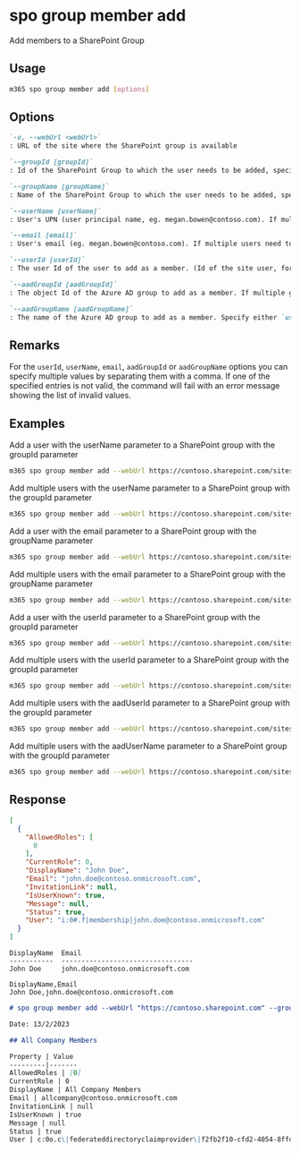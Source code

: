 
# spo group member add

Add members to a SharePoint Group

## Usage

```sh
m365 spo group member add [options]
```

## Options

```md definition-list
`-u, --webUrl <webUrl>`
: URL of the site where the SharePoint group is available

`--groupId [groupId]`
: Id of the SharePoint Group to which the user needs to be added, specify either `groupId` or `groupName`

`--groupName [groupName]`
: Name of the SharePoint Group to which the user needs to be added, specify either `groupId` or `groupName`

`--userName [userName]`
: User's UPN (user principal name, eg. megan.bowen@contoso.com). If multiple users need to be added, they have to be comma-separated (e.g. megan.bowen@contoso.com,alex.wilber@contoso.com). Specify either `userId`, `userName`, `email`, `aadGroupId` or `aadGroupName`

`--email [email]`
: User's email (eg. megan.bowen@contoso.com). If multiple users need to be added, they have to be comma-separated (e.g. megan.bowen@contoso.com,alex.wilber@contoso.com). Specify either `userId`, `userName`, `email`, `aadGroupId` or `aadGroupName`

`--userId [userId]`
: The user Id of the user to add as a member. (Id of the site user, for example: 14) If multiple users need to be added, the Ids have to be comma-separated. Specify either `userId`, `userName`, `email`, `aadGroupId` or `aadGroupName`

`--aadGroupId [aadGroupId]`
: The object Id of the Azure AD group to add as a member. If multiple groups need to be added, the Ids have to be comma-separated. Specify either `userId`, `userName`, `email`, `aadGroupId` or `aadGroupName`

`--aadGroupName [aadGroupName]`
: The name of the Azure AD group to add as a member. Specify either `userId`, `userName`, `email`, `aadGroupId` or `aadGroupName`
```

<Global />

## Remarks

For the `userId`, `userName`, `email`, `aadGroupId` or `aadGroupName` options you can specify multiple values by separating them with a comma. If one of the specified entries is not valid, the command will fail with an error message showing the list of invalid values.

## Examples

Add a user with the userName parameter to a SharePoint group with the groupId parameter

```sh
m365 spo group member add --webUrl https://contoso.sharepoint.com/sites/SiteA --groupId 5 --userName "Alex.Wilber@contoso.com"
```

Add multiple users with the userName parameter to a SharePoint group with the groupId parameter

```sh
m365 spo group member add --webUrl https://contoso.sharepoint.com/sites/SiteA --groupId 5 --userName "Alex.Wilber@contoso.com, Adele.Vance@contoso.com"
```

Add a user with the email parameter to a SharePoint group with the groupName parameter

```sh
m365 spo group member add --webUrl https://contoso.sharepoint.com/sites/SiteA --groupName "Contoso Site Owners" --email "Alex.Wilber@contoso.com"
```

Add multiple users with the email parameter to a SharePoint group with the groupName parameter

```sh
m365 spo group member add --webUrl https://contoso.sharepoint.com/sites/SiteA --groupName "Contoso Site Owners" --email "Alex.Wilber@contoso.com, Adele.Vance@contoso.com"
```

Add a user with the userId parameter to a SharePoint group with the groupId parameter

```sh
m365 spo group member add --webUrl https://contoso.sharepoint.com/sites/SiteA --groupId 5 --userId 5
```

Add multiple users with the userId parameter to a SharePoint group with the groupId parameter

```sh
m365 spo group member add --webUrl https://contoso.sharepoint.com/sites/SiteA --groupId 5 --userId "5,12"
```

Add multiple users with the aadUserId parameter to a SharePoint group with the groupId parameter

```sh
m365 spo group member add --webUrl https://contoso.sharepoint.com/sites/SiteA --groupId 5 --aadUserId "56ca9023-3449-4e98-a96a-69e81a6f4983,a96c1755-8aec-4f4d-955f-08504510dc56"
```

Add multiple users with the aadUserName parameter to a SharePoint group with the groupId parameter

```sh
m365 spo group member add --webUrl https://contoso.sharepoint.com/sites/SiteA --groupId 5 --aadUserName "Azure group one, Azure group two"
```

## Response

<Tabs>
  <TabItem value="JSON">

  ```json
  [
    {
      "AllowedRoles": [
        0
      ],
      "CurrentRole": 0,
      "DisplayName": "John Doe",
      "Email": "john.doe@contoso.onmicrosoft.com",
      "InvitationLink": null,
      "IsUserKnown": true,
      "Message": null,
      "Status": true,
      "User": "i:0#.f|membership|john.doe@contoso.onmicrosoft.com"
    }
  ]
  ```

  </TabItem>
  <TabItem value="Text">

  ```text
  DisplayName  Email
  -----------  ---------------------------------
  John Doe     john.doe@contoso.onmicrosoft.com
  ```

  </TabItem>
  <TabItem value="CSV">

  ```csv
  DisplayName,Email
  John Doe,john.doe@contoso.onmicrosoft.com
  ```

  </TabItem>
  <TabItem value="Markdown">

  ```md
  # spo group member add --webUrl "https://contoso.sharepoint.com" --groupId "5" --aadGroupId "f2fb2f10-cfd2-4054-8ffd-64533657a5ab"

  Date: 13/2/2023

  ## All Company Members

  Property | Value
  ---------|-------
  AllowedRoles | [0]
  CurrentRole | 0
  DisplayName | All Company Members
  Email | allcompany@contoso.onmicrosoft.com
  InvitationLink | null
  IsUserKnown | true
  Message | null
  Status | true
  User | c:0o.c\|federateddirectoryclaimprovider\|f2fb2f10-cfd2-4054-8ffd-64533657a5ab
  ```

  </TabItem>
</Tabs>

